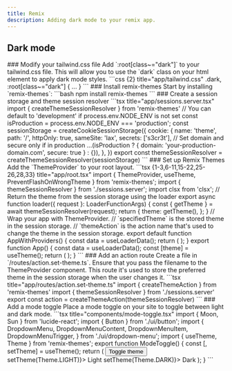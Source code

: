 ```yaml
---
title: Remix
description: Adding dark mode to your remix app.
---
```

## Dark mode
<Steps>
### Modify your tailwind.css file
Add `:root[class~="dark"]` to your tailwind.css file. This will allow you to use the `dark` class on your html element to apply dark mode styles.
```css {2} title="app/tailwind.css"
  .dark,
  :root[class~="dark"] {
    ...
  }
```
### Install remix-themes
Start by installing `remix-themes`:
```bash
npm install remix-themes
```
### Create a session storage and theme session resolver
```tsx title="app/sessions.server.tsx"
import { createThemeSessionResolver } from 'remix-themes'
// You can default to 'development' if process.env.NODE_ENV is not set
const isProduction = process.env.NODE_ENV === 'production';
const sessionStorage = createCookieSessionStorage({
  cookie: {
    name: 'theme',
    path: '/',
    httpOnly: true,
    sameSite: 'lax',
    secrets: ['s3cr3t'],
    // Set domain and secure only if in production
    ...(isProduction
      ? { domain: 'your-production-domain.com', secure: true }
      : {}),
  },
})
export const themeSessionResolver = createThemeSessionResolver(sessionStorage)
```
### Set up Remix Themes
Add the `ThemeProvider` to your root layout.
```tsx {1-3,6-11,15-22,25-26,28,33} title="app/root.tsx"
import { ThemeProvider, useTheme, PreventFlashOnWrongTheme } from 'remix-themes';
import { themeSessionResolver } from './sessions.server';
import clsx from 'clsx';
// Return the theme from the session storage using the loader
export async function loader({ request }: LoaderFunctionArgs) {
  const { getTheme } = await themeSessionResolver(request);
  return {
    theme: getTheme(),
  };
}
// Wrap your app with ThemeProvider.
// `specifiedTheme` is the stored theme in the session storage.
// `themeAction` is the action name that's used to change the theme in the session storage.
export default function AppWithProviders() {
  const data = useLoaderData<typeof loader>();
  return (
    <ThemeProvider specifiedTheme={data.theme} themeAction="/action/set-theme">
      <App />
    </ThemeProvider>
  );
}
export function App() {
  const data = useLoaderData<typeof loader>();
  const [theme] = useTheme();
  return (
    <html lang="en" className={clsx(theme)}>
      <head>
        <meta charSet="utf-8" />
        <meta name="viewport" content="width=device-width, initial-scale=1" />
        <Meta />
        <PreventFlashOnWrongTheme ssrTheme={Boolean(data.theme)} />
        <Links />
      </head>
      <body>
        <Outlet />
        <ScrollRestoration />
        <Scripts />
        <LiveReload />
      </body>
    </html>
  );
}
```
### Add an action route
Create a file in `/routes/action.set-theme.ts`. Ensure that you pass the filename to the ThemeProvider component. This route it's used to store the preferred theme in the session storage when the user changes it.
```tsx title="app/routes/action.set-theme.ts"
import { createThemeAction } from 'remix-themes'
import { themeSessionResolver } from './sessions.server'
export const action = createThemeAction(themeSessionResolver)
```
### Add a mode toggle
Place a mode toggle on your site to toggle between light and dark mode.
```tsx title="components/mode-toggle.tsx"
import { Moon, Sun } from 'lucide-react';
import { Button } from './ui/button';
import {
  DropdownMenu,
  DropdownMenuContent,
  DropdownMenuItem,
  DropdownMenuTrigger,
} from './ui/dropdown-menu';
import { useTheme, Theme } from 'remix-themes';
export function ModeToggle() {
  const [, setTheme] = useTheme();
  return (
    <DropdownMenu>
      <DropdownMenuTrigger asChild>
        <Button variant="ghost" size="icon">
          <Sun className="h-[1.2rem] w-[1.2rem] rotate-0 scale-100 transition-all dark:-rotate-90 dark:scale-0" />
          <Moon className="absolute h-[1.2rem] w-[1.2rem] rotate-90 scale-0 transition-all dark:rotate-0 dark:scale-100" />
          <span className="sr-only">Toggle theme</span>
        </Button>
      </DropdownMenuTrigger>
      <DropdownMenuContent align="end">
        <DropdownMenuItem onClick={() => setTheme(Theme.LIGHT)}>
          Light
        </DropdownMenuItem>
        <DropdownMenuItem onClick={() => setTheme(Theme.DARK)}>
          Dark
        </DropdownMenuItem>
      </DropdownMenuContent>
    </DropdownMenu>
  );
}
```
</Steps>
